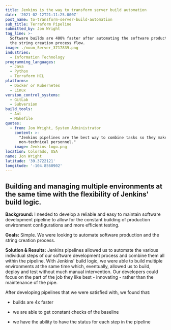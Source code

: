 ```yaml
---
title: Jenkins is the way to transform server build automation
date: '2021-02-12T21:11:25.000Z'
post_name: to-transform-server-build-automation
sub_title: Terraform Pipeline
submitted_by: Jon Wright
tag_line: >-
  Software builds are 400% faster after automating the software production and
  the string creation process flow.
image: ./noun_Server_3717839.png
industries:
  - Information Technology
programming_languages:
  - Java
  - Python
  - Terraform HCL
platforms:
  - Docker or Kubernetes
  - Linux
version_control_systems:
  - GitLab
  - Subversion
build_tools:
  - Ant
  - Makefile
quotes:
  - from: Jon Wright, System Administrator
    content: >-
      "Jenkins pipelines are the best way to combine tasks so they make sense to
      non-technical personnel."
    image: Jenkins-logo.png
location: Colorado, USA
name: Jon Wright
latitude: '39.3722121'
longitude: '-104.8560902'
---
```

## Building and managing multiple environments at the same time with the flexibility of Jenkins' build logic.

**Background:** I needed to develop a reliable and easy to maintain software development pipeline to allow for the constant building of production environment configurations and more efficient testing.

**Goals:** Simple. We were looking to automate software production and the string creation process.

<Testimonal idx="0" />

**Solution & Results:** Jenkins pipelines allowed us to automate the various individual steps of our software development process and combine them all within the pipeline. With Jenkins' build logic, we were able to build multiple environments at the same time which, eventually, allowed us to build, deploy and test without much manual intervention. Our developers could focus on the part of the job they like best - innovating - rather than the maintenance of the pipe.

After developing pipelines that we were satisfied with, we found that:

-   builds are 4x faster

-   we are able to get constant checks of the baseline

-   we have the ability to have the status for each step in the pipeline
